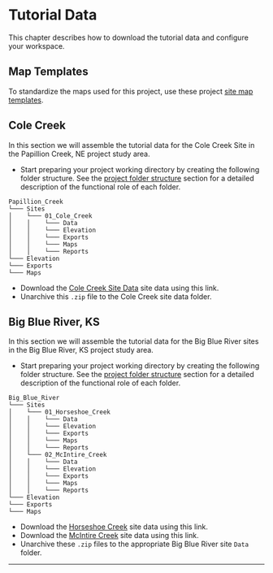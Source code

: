 # Tutorial Data {#tutorial_data}
This chapter describes how to download the tutorial data and configure your workspace. 

## Map Templates  
To standardize the maps used for this project, use these project [site map templates](https://usace-mvr.maps.arcgis.com/home/item.html?id=5a1114c658da4929bc1fb994b0d79a8e). 

## Cole Creek  
In this section we will assemble the tutorial data for the Cole Creek Site in the Papillion Creek, NE project study area. 

* Start preparing your project working directory by creating the following folder structure. See the [project folder structure](#folder_structure) section for a detailed description of the functional role of each folder.  

``` {fig.cap="Papillion Creek Folder Structure."}
Papillion_Creek
└─── Sites
│    └─── 01_Cole_Creek
│    │    └─── Data
│    │    └─── Elevation
│    │    └─── Exports
│    │    └─── Maps
│    │    └─── Reports
└─── Elevation
└─── Exports
└─── Maps

```


* Download the [Cole Creek Site Data](https://tutorial-fluvialgeomorph.s3.us-east-2.amazonaws.com/ColeCreek/ColeCreek_Data.zip) site data using this link. 
* Unarchive this `.zip` file to the Cole Creek site data folder. 


## Big Blue River, KS
In this section we will assemble the tutorial data for the Big Blue River sites in the Big Blue River, KS project study area. 

* Start preparing your project working directory by creating the following folder structure. See the [project folder structure](#folder_structure) section for a detailed description of the functional role of each folder.  

``` {fig.cap="Big Blue river Folder Structure."}
Big_Blue_River
└─── Sites
│    └─── 01_Horseshoe_Creek
│    │    └─── Data
│    │    └─── Elevation
│    │    └─── Exports
│    │    └─── Maps
│    │    └─── Reports
│    └─── 02_McIntire_Creek
│    │    └─── Data
│    │    └─── Elevation
│    │    └─── Exports
│    │    └─── Maps
│    │    └─── Reports
└─── Elevation
└─── Exports
└─── Maps

```
* Download the [Horseshoe Creek](https://tutorial-fluvialgeomorph.s3.us-east-2.amazonaws.com/Big_Blue_KS/Horseshoe_Creek.zip) site data using this link. 
* Download the [McIntire Creek](https://tutorial-fluvialgeomorph.s3.us-east-2.amazonaws.com/Big_Blue_KS/McIntireCreek.zip) site data using this link. 
* Unarchive these `.zip` files to the appropriate Big Blue River site `Data` folder. 

***
